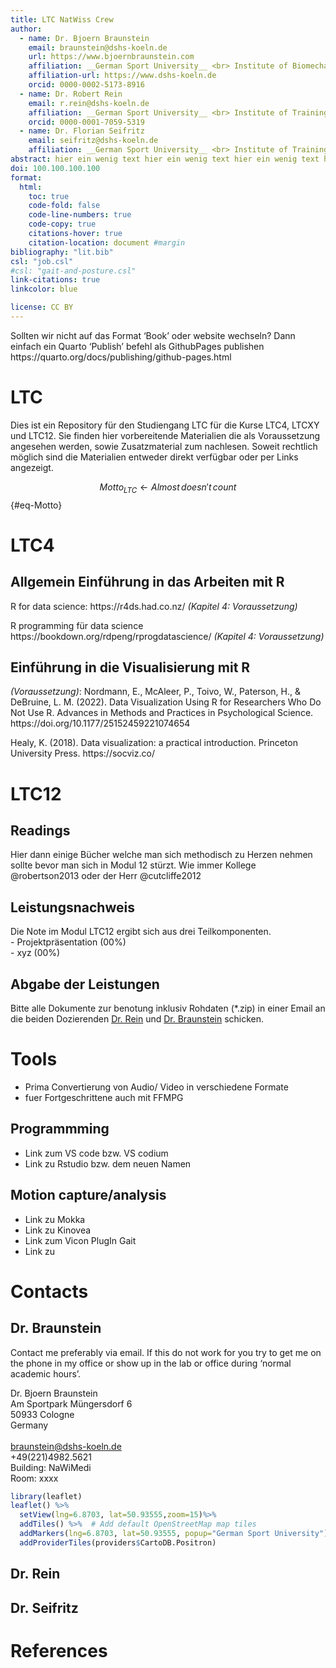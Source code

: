 ```yaml
---
title: LTC NatWiss Crew
author:
  - name: Dr. Bjoern Braunstein
    email: braunstein@dshs-koeln.de
    url: https://www.bjoernbraunstein.com
    affiliation: __German Sport University__ <br> Institute of Biomechanics and Orthopaedics <br> Institute of Movement- and Neuroscience
    affiliation-url: https://www.dshs-koeln.de
    orcid: 0000-0002-5173-8916
  - name: Dr. Robert Rein
    email: r.rein@dshs-koeln.de
    affiliation: __German Sport University__ <br> Institute of Training and Computer Science
    orcid: 0000-0001-7059-5319
  - name: Dr. Florian Seifritz
    email: seifritz@dshs-koeln.de
    affiliation: __German Sport University__ <br> Institute of Training and Computer Science
abstract: hier ein wenig text hier ein wenig text hier ein wenig text hier ein wenig text hier ein wenig text hier ein wenig text hier ein wenig text hier ein wenig text hier ein wenig texthier ein wenig text hier ein wenig text hier ein wenig text hier ein wenig text hier ein wenig text.
doi: 100.100.100.100
format: 
  html:
    toc: true
    code-fold: false
    code-line-numbers: true
    code-copy: true
    citations-hover: true
    citation-location: document #margin
bibliography: "lit.bib"
csl: "job.csl"
#csl: "gait-and-posture.csl"
link-citations: true
linkcolor: blue

license: CC BY
---
```



:::{.callout-important}
Sollten wir nicht auf das Format 'Book' oder website wechseln? Dann einfach ein Quarto 'Publish' befehl als GithubPages publishen 
https://quarto.org/docs/publishing/github-pages.html
:::


# LTC
Dies ist ein Repository für den Studiengang LTC für die Kurse LTC4, LTCXY und LTC12. Sie finden hier vorbereitende Materialien die als Voraussetzung angesehen werden, sowie Zusatzmaterial zum nachlesen. Soweit rechtlich möglich sind die Materialien entweder direkt verfügbar oder per Links angezeigt.  

 
$$
Motto_{LTC} \leftarrow Almost \, doesn't \, count
$$ {#eq-Motto}


# LTC4 
## Allgemein Einführung in das Arbeiten mit R

R for data science: https://r4ds.had.co.nz/ *(Kapitel 4: Voraussetzung)*

R programming für data science https://bookdown.org/rdpeng/rprogdatascience/ *(Kapitel 4: Voraussetzung)*

## Einführung in die Visualisierung mit R

*(Voraussetzung)*: Nordmann, E., McAleer, P., Toivo, W., Paterson, H., & DeBruine, L. M. (2022). Data Visualization Using R for Researchers Who Do Not Use R. Advances in Methods and Practices in Psychological Science. https://doi.org/10.1177/25152459221074654

Healy, K. (2018). Data visualization: a practical introduction. Princeton University Press. https://socviz.co/

# LTC12
## Readings
Hier dann einige Bücher welche man sich methodisch zu Herzen nehmen sollte bevor man sich in Modul 12 stürzt.
Wie immer Kollege @robertson2013 oder der Herr @cutcliffe2012

:::{.callout-important}
## Leistungsnachweis
Die Note im Modul LTC12 ergibt sich aus drei Teilkomponenten.  
- Projektpräsentation (00%)  
-  xyz (00%)  
:::

## Abgabe der Leistungen
Bitte alle Dokumente zur benotung inklusiv Rohdaten (*.zip) in einer Email an die beiden Dozierenden [Dr. Rein](mailto:r.rein@dshs-koeln.de) und [Dr. Braunstein](mailto:braunstein@dshs-koeln.de) schicken.




# Tools 
- Prima Convertierung von Audio/ Video in verschiedene Formate  
- fuer Fortgeschrittene auch mit FFMPG  



## Programmming
- Link zum VS code bzw. VS codium
- Link zu Rstudio bzw. dem neuen Namen

## Motion capture/analysis
- Link zu Mokka
- Link zu Kinovea
- Link zum Vicon PlugIn Gait
- Link zu

# Contacts
## Dr. Braunstein
Contact me preferably via email. If this do not work for you try to get me on the phone in my office or show up in the lab or office during 'normal academic hours'.  

Dr. Bjoern Braunstein  
Am Sportpark Müngersdorf 6  
50933 Cologne  
Germany  
<br />
[braunstein@dshs-koeln.de](mailto:braunstein@dshs-koeln.de)  
+49(221)4982.5621  
Building: NaWiMedi  
Room: xxxx  


```r
library(leaflet)
leaflet() %>%
  setView(lng=6.8703, lat=50.93555,zoom=15)%>%
  addTiles() %>%  # Add default OpenStreetMap map tiles
  addMarkers(lng=6.8703, lat=50.93555, popup="German Sport University")%>%
  addProviderTiles(providers$CartoDB.Positron)
```


## Dr. Rein

## Dr. Seifritz





# References
::: {#refs}
:::






